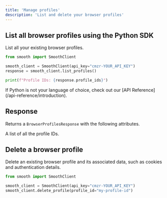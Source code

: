 ```yaml
---
title: 'Manage profiles'
description: 'List and delete your browser profiles'
---
```


## List all browser profiles using the Python SDK

List all your existing browser profiles.

<CodeGroup>

```python Python
from smooth import SmoothClient

smooth_client = SmoothClient(api_key="cmzr-YOUR_API_KEY")
response = smooth_client.list_profiles()

print(f"Profile IDs: {response.profile_ids}")
```

</CodeGroup>

<Note>
  If Python is not your language of choice, check out our [API Reference](/api-reference/introduction).
</Note>

## Response

Returns a `BrowserProfilesResponse` with the following attributes.

<ResponseField name="profile_ids" type="list[str]">
  A list of all the profile IDs.
</ResponseField>

## Delete a browser profile

Delete an existing browser profile and its associated data, such as cookies and authentication details.

<CodeGroup>

```python Python
from smooth import SmoothClient

smooth_client = SmoothClient(api_key="cmzr-YOUR_API_KEY")
smooth_client.delete_profile(profile_id="my-profile-id")
```

</CodeGroup>
